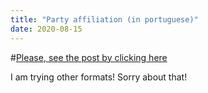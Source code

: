 ```yaml
---
title: "Party affiliation (in portuguese)"
date: 2020-08-15
---
```


#[Please, see the post by clicking here](https://ronycoelho.github.io/ippc/filiacao_explorer.html)

I am trying other formats! Sorry about that!